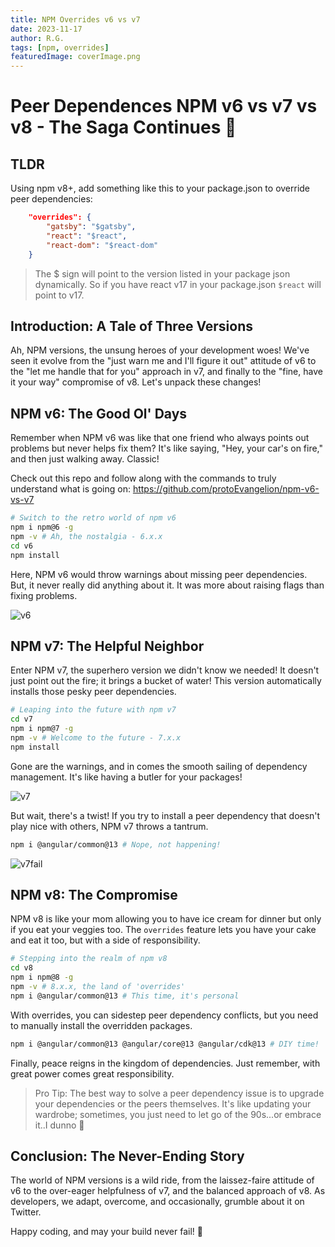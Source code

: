 ```yaml
---
title: NPM Overrides v6 vs v7
date: 2023-11-17
author: R.G.
tags: [npm, overrides]
featuredImage: coverImage.png
---
```


# Peer Dependences NPM v6 vs v7 vs v8 - The Saga Continues 🚀

## TLDR

Using npm v8+, add something like this to your package.json to override peer dependencies:

```json
    "overrides": {
        "gatsby": "$gatsby",
        "react": "$react",
        "react-dom": "$react-dom"
    }
```

> The $ sign will point to the version listed in your package json dynamically. So if you have react v17 in your package.json `$react` will point to v17.

## Introduction: A Tale of Three Versions

Ah, NPM versions, the unsung heroes of your development woes! We've seen it evolve from the "just warn me and I'll figure it out" attitude of v6 to the "let me handle that for you" approach in v7, and finally to the "fine, have it your way" compromise of v8. Let's unpack these changes!

## NPM v6: The Good Ol' Days

Remember when NPM v6 was like that one friend who always points out problems but never helps fix them? It's like saying, "Hey, your car's on fire," and then just walking away. Classic!

Check out this repo and follow along with the commands to truly understand what is going on: https://github.com/protoEvangelion/npm-v6-vs-v7

```bash
# Switch to the retro world of npm v6
npm i npm@6 -g
npm -v # Ah, the nostalgia - 6.x.x
cd v6
npm install
```

Here, NPM v6 would throw warnings about missing peer dependencies. But, it never really did anything about it. It was more about raising flags than fixing problems.

![v6](https://raw.githubusercontent.com/protoEvangelion/npm-v6-vs-v7/master/v6/peerv6.png)

## NPM v7: The Helpful Neighbor

Enter NPM v7, the superhero version we didn't know we needed! It doesn't just point out the fire; it brings a bucket of water! This version automatically installs those pesky peer dependencies.

```bash
# Leaping into the future with npm v7
cd v7
npm i npm@7 -g
npm -v # Welcome to the future - 7.x.x
npm install
```

Gone are the warnings, and in comes the smooth sailing of dependency management. It's like having a butler for your packages!

![v7](https://raw.githubusercontent.com/protoEvangelion/npm-v6-vs-v7/master/v7/peerv7.png)

But wait, there's a twist! If you try to install a peer dependency that doesn't play nice with others, NPM v7 throws a tantrum.

```bash
npm i @angular/common@13 # Nope, not happening!
```

![v7fail](https://raw.githubusercontent.com/protoEvangelion/npm-v6-vs-v7/master/v7/v7fail.png)

## NPM v8: The Compromise

NPM v8 is like your mom allowing you to have ice cream for dinner but only if you eat your veggies too. The `overrides` feature lets you have your cake and eat it too, but with a side of responsibility.

```bash
# Stepping into the realm of npm v8
cd v8
npm i npm@8 -g
npm -v # 8.x.x, the land of 'overrides'
npm i @angular/common@13 # This time, it's personal
```

With overrides, you can sidestep peer dependency conflicts, but you need to manually install the overridden packages.

```bash
npm i @angular/common@13 @angular/core@13 @angular/cdk@13 # DIY time!
```

Finally, peace reigns in the kingdom of dependencies. Just remember, with great power comes great responsibility.

> Pro Tip: The best way to solve a peer dependency issue is to upgrade your dependencies or the peers themselves. It's like updating your wardrobe; sometimes, you just need to let go of the 90s...or embrace it..I dunno :shrug:

## Conclusion: The Never-Ending Story

The world of NPM versions is a wild ride, from the laissez-faire attitude of v6 to the over-eager helpfulness of v7, and the balanced approach of v8. As developers, we adapt, overcome, and occasionally, grumble about it on Twitter.

Happy coding, and may your build never fail! 🚀
